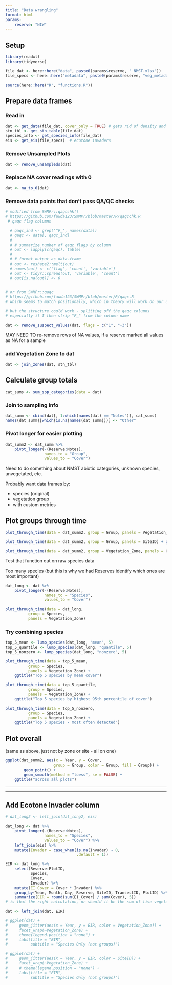 ```yaml
---
title: "Data wrangling"
format: html
params:
    reserve: "NIW"
---
```


## Setup  

```r
library(readxl)
library(tidyverse)

file_dat <- here::here("data", paste0(params$reserve, "_NMST.xlsx"))
file_specs <- here::here("metadata", paste0(params$reserve, "veg_metadata.xlsx"))

source(here::here("R", "functions.R"))
```

## Prepare data frames  

### Read in  

```r
dat <- get_data(file_dat, cover_only = TRUE) # gets rid of density and height columns; keeps F_ columns
stn_tbl <- get_stn_table(file_dat)
species_info <- get_species_info(file_dat)
eis <- get_eis(file_specs)  # ecotone invaders
```

### Remove Unsampled Plots  

```r
dat <- remove_unsampleds(dat)
```


### Replace NA cover readings with 0  

```r
dat <- na_to_0(dat)
```


### Remove data points that don't pass QA/QC checks  


```r
# modified from SWMPr::qaqcchk()
# https://github.com/fawda123/SWMPr/blob/master/R/qaqcchk.R
 # qaqc flag columns

  # qaqc_ind <- grep('^F_', names(data))
  # qaqc <- data[, qaqc_ind]
  # 
  # # summarize number of qaqc flags by column
  # out <- lapply(c(qaqc), table)
  # 
  # # format output as data.frame
  # out <- reshape2::melt(out)
  # names(out) <- c('flag', 'count', 'variable')
  # out <- tidyr::spread(out, 'variable', 'count')
  # out[is.na(out)] <- 0
  
```


```r
# or from SWMPr::qaqc  
# https://github.com/fawda123/SWMPr/blob/master/R/qaqc.R
# which seems to match positionally, which in theory will work on our data frames but in practice I'm too worried about copy-paste errors in the F_ columns so I'd rather match by name

# but the structure could work - splitting off the qaqc columns
# especially if I then strip "F_" from the column name  

```

```r
dat <- remove_suspect_values(dat, flags = c("1", "-3"))
```


MAY NEED TO re-remove rows of NA values, if a reserve marked all values as NA for a sample  



### add Vegetation Zone to dat  

```r
dat <- join_zones(dat, stn_tbl)
```


## Calculate group totals  

```r
cat_sums <- sum_spp_categories(data = dat)
```

### Join to sampling info  

```r
dat_summ <- cbind(dat[, 1:which(names(dat) == "Notes")], cat_sums)
names(dat_summ)[which(is.na(names(dat_summ)))] <- "Other"
```

### Pivot longer for easier plotting  

```r
dat_summ2 <- dat_summ %>% 
    pivot_longer(-(Reserve:Notes),
                 names_to = "Group",
                 values_to = "Cover")
```

Need to do something about NMST abiotic categories, unknown species, unvegetated, etc.  

Probably want data frames by:  

-  species (original)  
-  vegetation group  
-  with custom metrics  


## Plot groups through time  


```r
plot_through_time(data = dat_summ2, group = Group, panels = Vegetation_Zone) + ggtitle("By Zone")
```

```r
plot_through_time(data = dat_summ2, group = Group, panels = SiteID) + ggtitle("By Site")
```

```r
plot_through_time(data = dat_summ2, group = Vegetation_Zone, panels = Group) + ggtitle("By Species Group")
```


Test that function out on raw species data  

Too many species (but this is why we had Reserves identify which ones are most important)  

```r
dat_long <- dat %>%
    pivot_longer(-(Reserve:Notes),
                 names_to = "Species",
                 values_to = "Cover")
```

```r
plot_through_time(data = dat_long,
          group = Species,
          panels = Vegetation_Zone)
```


### Try combining species  

```r
top_5_mean <- lump_species(dat_long, "mean", 5)
top_5_quantile <- lump_species(dat_long, "quantile", 5)
top_5_nonzero <- lump_species(dat_long, "nonzero", 5)
```

```r
plot_through_time(data = top_5_mean,
          group = Species,
          panels = Vegetation_Zone) +
    ggtitle("Top 5 species by mean cover")
```


```r
plot_through_time(data = top_5_quantile,
          group = Species,
          panels = Vegetation_Zone) +
    ggtitle("Top 5 species by highest 95th percentile of cover")
```

```r
plot_through_time(data = top_5_nonzero,
          group = Species,
          panels = Vegetation_Zone) +
    ggtitle("Top 5 species - most often detected")
```


## Plot overall  

(same as above, just not by zone or site - all on one)  

```r
ggplot(dat_summ2, aes(x = Year, y = Cover, 
                     group = Group, color = Group, fill = Group)) +
        geom_point() +
        geom_smooth(method = "loess", se = FALSE) +
    ggtitle("across all plots")
```



***  
***  



## Add Ecotone Invader column  

```r
# dat_long2 <- left_join(dat_long2, eis)
```

```r
dat_long <- dat %>% 
    pivot_longer(-(Reserve:Notes),
                 names_to = "Species",
                 values_to = "Cover") %>% 
    left_join(eis) %>% 
    mutate(Invader = case_when(is.na(Invader) ~ 0,
                               .default = 1))

EIR <- dat_long %>% 
    select(Reserve:PlotID,
           Species,
           Cover,
           Invader) %>% 
    mutate(EI_Cover = Cover * Invader) %>% 
    group_by(Year, Month, Day, Reserve, SiteID, TransectID, PlotID) %>% 
    summarize(EIR = round(sum(EI_Cover) / sum(Cover), 5))
# is that the right calculation, or should it be the sum of live vegetation? probably the latter

dat <- left_join(dat, EIR)
```

```r
# ggplot(dat) +
#     geom_jitter(aes(x = Year, y = EIR, color = Vegetation_Zone)) +
#     facet_wrap(~Vegetation_Zone) +
#     theme(legend.position = "none") +
#     labs(title = "EIR",
#          subtitle = "Species Only (not groups)")
```

```r
# ggplot(dat) +
#     geom_jitter(aes(x = Year, y = EIR, color = SiteID)) +
#     facet_wrap(~Vegetation_Zone) +
#     # theme(legend.position = "none") +
#     labs(title = "EIR",
#          subtitle = "Species Only (not groups)")
```
